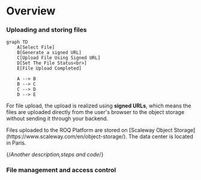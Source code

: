 
# Overview

### Uploading and storing files

```mermaid
graph TD
    A[Select File]
    B[Generate a signed URL]
    C[Upload File Using Signed URL]
    D[Set The File Status<br>]
    E[File Upload Completed]

    A --> B
    B --> C
    C --> D
    D --> E
```

For file upload, the upload is realized using **signed URLs**, which means the files are uploaded directly from the user's browser to the object storage without sending it through your backend.

<Callout type="info">
  Files uploaded to the ROQ Platform are stored on [Scaleway Object Storage](https://www.scaleway.com/en/object-storage/). The data center is located in Paris. 
</Callout>


{/*Another description,steps and code*/}


### File management and access control
